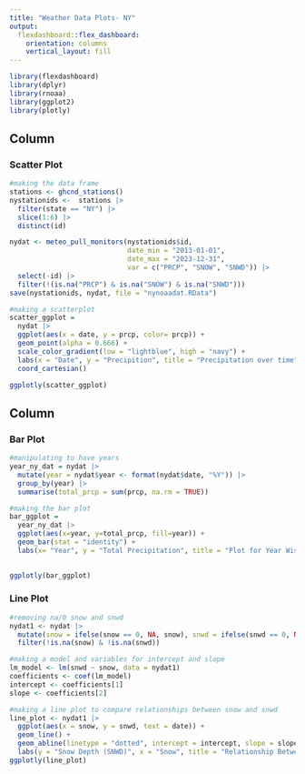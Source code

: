 ```yaml
---
title: "Weather Data Plots- NY"
output:
  flexdashboard::flex_dashboard:
    orientation: columns
    vertical_layout: fill
---
```


```r
library(flexdashboard)
library(dplyr)
library(rnoaa)
library(ggplot2)
library(plotly)
```

Column {data-width=550}
-----------------------------------------------------------------------

### Scatter Plot

```r

#making the data frame
stations <- ghcnd_stations()
nystationids <-  stations |> 
  filter(state == "NY") |>
  slice(1:6) |>
  distinct(id)

nydat <- meteo_pull_monitors(nystationids$id, 
                             date_min = "2013-01-01", 
                             date_max = "2023-12-31", 
                             var = c("PRCP", "SNOW", "SNWD")) |>
  select(-id) |>
  filter(!(is.na("PRCP") & is.na("SNOW") & is.na("SNWD")))
save(nystationids, nydat, file = "nynoaadat.RData")

#making a scatterplot
scatter_ggplot = 
  nydat |>
  ggplot(aes(x = date, y = prcp, color= prcp)) +
  geom_point(alpha = 0.666) +
  scale_color_gradient(low = "lightblue", high = "navy") +
  labs(x = "Date", y = "Precipition", title = "Precipitation over time") +
  coord_cartesian()

ggplotly(scatter_ggplot)
```

Column {data-width=450}
-----------------------------------------------------------------------

### Bar Plot

```r

#manipulating to have years
year_ny_dat = nydat |>
  mutate(year = nydat$year <- format(nydat$date, "%Y")) |>
  group_by(year) |>
  summarise(total_prcp = sum(prcp, na.rm = TRUE))

#making the bar plot
bar_ggplot = 
  year_ny_dat |>
  ggplot(aes(x=year, y=total_prcp, fill=year)) +
  geom_bar(stat = "identity") +
  labs(x= "Year", y = "Total Precipitation", title = "Plot for Year Wise Total Precipitation")
  

ggplotly(bar_ggplot)

```

### Line Plot

```r

#removing na/0 snow and snwd
nydat1 <- nydat |>
  mutate(snow = ifelse(snow == 0, NA, snow), snwd = ifelse(snwd == 0, NA, snwd)) |>
  filter(!is.na(snow) & !is.na(snwd))

#making a model and variables for intercept and slope
lm_model <- lm(snwd ~ snow, data = nydat1)
coefficients <- coef(lm_model)
intercept <- coefficients[1]
slope <- coefficients[2]

#making a line plot to compare relationships between snow and snwd
line_plot <- nydat1 |>
  ggplot(aes(x = snow, y = snwd, text = date)) +
  geom_line() +
  geom_abline(linetype = "dotted", intercept = intercept, slope = slope, color = "magenta", lwd = 0.7) +
  labs(y = "Snow Depth (SNWD)", x = "Snow", title = "Relationship Between Snowfall and Snow Depth")
ggplotly(line_plot)
```